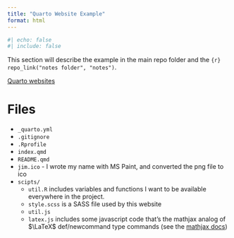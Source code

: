```yaml
---
title: "Quarto Website Example"
format: html
---
```


```r
#| echo: false
#| include: false
```

This section will describe the example in the main repo folder and the `{r} repo_link("notes folder", "notes")`.

[Quarto websites](https://quarto.org/docs/websites/)

# Files

- `_quarto.yml`
- `.gitignore`
- `.Rprofile`
- `index.qmd`
- `README.qmd`
- `jim.ico` - I wrote my name with MS Paint, and converted the png file to ico
- `scipts/`
    - `util.R` includes variables and functions I want to be available everywhere in the project.
    - `style.scss` is a SASS file used by this website
    - `util.js`
    - `latex.js` includes some javascript code that's the mathjax analog of $\LaTeX$ def/newcommand type commands (see the [mathjax docs](https://docs.mathjax.org/en/latest/input/tex/macros.html))



